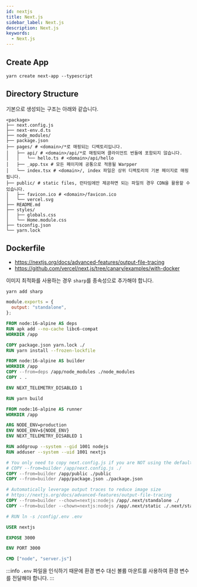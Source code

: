 ```yaml
---
id: nextjs
title: Next.js
sidebar_label: Next.js
description: Next.js
keywords:
  - Next.js
---
```


## Create App

```shell
yarn create next-app --typescript
```

## Directory Structure

기본으로 생성되는 구조는 아래와 같습니다.

```shell
<package>
├── next.config.js
├── next-env.d.ts
├── node_modules/
├── package.json
├── pages/ # <domain>/*로 매핑되는 디렉토리입니다.
│   ├── api/ # <domain>/api/*로 매핑되며 클라이언트 번들에 포함되지 않습니다.
│   │   └── hello.ts # <domain>/api/hello
│   ├── _app.tsx # 모든 페이지에 공통으로 적용될 Warpper
│   └── index.tsx # <domain>/, index 파일은 상위 디렉토리의 기본 페이지로 매핑됩니다.
├── public/ # static files, 런타임에만 제공하면 되는 파일의 경우 CDN을 활용할 수 있습니다.
│   ├── favicon.ico # <domain>/favicon.ico
│   └── vercel.svg
├── README.md
├── styles/
│   ├── globals.css
│   └── Home.module.css
├── tsconfig.json
└── yarn.lock
```

## Dockerfile

- https://nextjs.org/docs/advanced-features/output-file-tracing
- https://github.com/vercel/next.js/tree/canary/examples/with-docker

이미지 최적화를 사용하는 경우 `sharp`를 종속성으로 추가해야 합니다.

```shell
yarn add sharp
```

```js title="next.config.js"
module.exports = {
  output: "standalone",
};
```

```dockerfile
FROM node:16-alpine AS deps
RUN apk add --no-cache libc6-compat
WORKDIR /app

COPY package.json yarn.lock ./
RUN yarn install --frozen-lockfile

FROM node:16-alpine AS builder
WORKDIR /app
COPY --from=deps /app/node_modules ./node_modules
COPY . .

ENV NEXT_TELEMETRY_DISABLED 1

RUN yarn build

FROM node:16-alpine AS runner
WORKDIR /app

ARG NODE_ENV=production
ENV NODE_ENV=${NODE_ENV}
ENV NEXT_TELEMETRY_DISABLED 1

RUN addgroup --system --gid 1001 nodejs
RUN adduser --system --uid 1001 nextjs

# You only need to copy next.config.js if you are NOT using the default configuration
# COPY --from=builder /app/next.config.js ./
COPY --from=builder /app/public ./public
COPY --from=builder /app/package.json ./package.json

# Automatically leverage output traces to reduce image size
# https://nextjs.org/docs/advanced-features/output-file-tracing
COPY --from=builder --chown=nextjs:nodejs /app/.next/standalone ./
COPY --from=builder --chown=nextjs:nodejs /app/.next/static ./.next/static

# RUN ln -s /config/.env .env

USER nextjs

EXPOSE 3000

ENV PORT 3000

CMD ["node", "server.js"]
```

:::info
`.env` 파일을 인식하기 때문에 환경 변수 대신 볼륨 마운트를 사용하여 환경 변수를 전달해야 합니다.
:::
